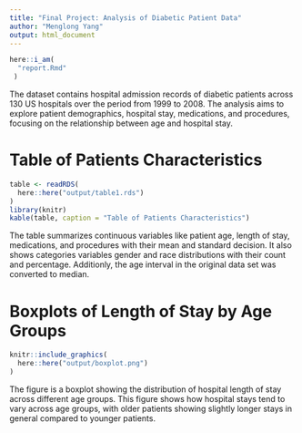 ```yaml
---
title: "Final Project: Analysis of Diabetic Patient Data"
author: "Menglong Yang"
output: html_document
---
```


```r
here::i_am(
  "report.Rmd"
 )
```

The dataset contains hospital admission records of diabetic patients across 130 US hospitals over the period from 1999 to 2008. The analysis aims to explore patient demographics, hospital stay, medications, and procedures, focusing on the relationship between age and hospital stay.

# Table of Patients Characteristics
```r
table <- readRDS(
  here::here("output/table1.rds")
)
library(knitr)
kable(table, caption = "Table of Patients Characteristics")
```

The table summarizes continuous variables like patient age, length of stay, medications, and procedures with their mean and standard decision. It also shows categories variables gender and race distributions with their count and percentage. Additionly, the age interval in the original data set was converted to median.

# Boxplots of Length of Stay by Age Groups


```r
knitr::include_graphics(
  here::here("output/boxplot.png")
)
```

The figure is a boxplot showing the distribution of hospital length of stay across different age groups. This figure shows how hospital stays tend to vary across age groups, with older patients showing slightly longer stays in general compared to younger patients.